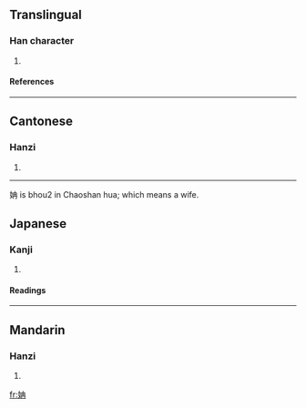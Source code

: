 ==Translingual==
===Han character===
{{Han char|rn=38|rad=女|as=05|sn=8|four=4544<sub>7</sub>|canj=女土月 (VGB)}}
# {{defn|Han|sort=女05}}
====References====
{{Han ref|kx=0258.210|dkj=06167|dj=0523.230|hdz=21037.050|uh=59CC|ud=22988|bh=CC49|bd=52297}}
----
==Cantonese==
===Hanzi===
{{yue-hanzi|jyut=|y=yim5}}
# {{defn|Cantonese}}
----

姌 is bhou2 in Chaoshan hua; which means a wife.

==Japanese==
===Kanji===
{{ja-kanji|grade=|rs=女05}}
# {{defn|Japanese}} 
====Readings====
{{ja-readings|on=[[ぜん]] (zen)|kun=}}
----
==Mandarin==
===Hanzi===
{{cmn-hanzi|pin=[[rǎn]] (ran3)|wg=jan<sup>3</sup>}}
# {{defn|Mandarin}}

[[fr:姌]]